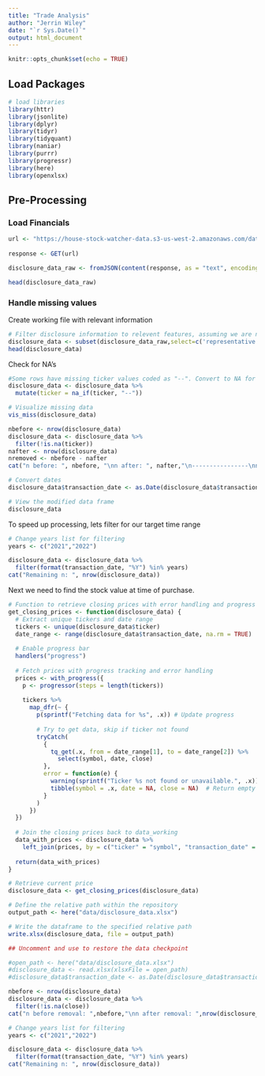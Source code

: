 ```yaml
---
title: "Trade Analysis"
author: "Jerrin Wiley"
date: "`r Sys.Date()`"
output: html_document
---
```


```r
knitr::opts_chunk$set(echo = TRUE)
```

## Load Packages

```r
# load libraries
library(httr)
library(jsonlite)
library(dplyr)
library(tidyr)
library(tidyquant)
library(naniar)
library(purrr)
library(progressr)
library(here)
library(openxlsx)
```

## Pre-Processing

### Load Financials

```r
url <- "https://house-stock-watcher-data.s3-us-west-2.amazonaws.com/data/all_transactions.json"
  
response <- GET(url)

disclosure_data_raw <- fromJSON(content(response, as = "text", encoding = "UTF-8"))

head(disclosure_data_raw)
```

### Handle missing values

Create working file with relevant information

```r
# Filter disclosure information to relevent features, assuming we are not considering volume of purchase
disclosure_data <- subset(disclosure_data_raw,select=c('representative','party','transaction_date','ticker','type','industry','sector'))
head(disclosure_data)
```

Check for NA's

```r
#Some rows have missing ticker values coded as "--". Convert to NA for cleanup
disclosure_data <- disclosure_data %>%
  mutate(ticker = na_if(ticker, "--"))
```

```r

# Visualize missing data
vis_miss(disclosure_data)
```

```r
nbefore <- nrow(disclosure_data)
disclosure_data <- disclosure_data %>%
  filter(!is.na(ticker))
nafter <- nrow(disclosure_data)
nremoved <- nbefore - nafter
cat("n before: ", nbefore, "\nn after: ", nafter,"\n----------------\nn removed: ", nremoved)
```

```r
# Convert dates
disclosure_data$transaction_date <- as.Date(disclosure_data$transaction_date)

# View the modified data frame
disclosure_data
```

To speed up processing, lets filter for our target time range

```r
# Change years list for filtering
years <- c("2021","2022")

disclosure_data <- disclosure_data %>%
  filter(format(transaction_date, "%Y") %in% years)
cat("Remaining n: ", nrow(disclosure_data))
```

Next we need to find the stock value at time of purchase.

```r
# Function to retrieve closing prices with error handling and progress bar
get_closing_prices <- function(disclosure_data) {
  # Extract unique tickers and date range
  tickers <- unique(disclosure_data$ticker)
  date_range <- range(disclosure_data$transaction_date, na.rm = TRUE)
  
  # Enable progress bar
  handlers("progress")
  
  # Fetch prices with progress tracking and error handling
  prices <- with_progress({
    p <- progressor(steps = length(tickers))
    
    tickers %>%
      map_dfr(~ {
        p(sprintf("Fetching data for %s", .x)) # Update progress
        
        # Try to get data, skip if ticker not found
        tryCatch(
          {
            tq_get(.x, from = date_range[1], to = date_range[2]) %>%
              select(symbol, date, close)
          },
          error = function(e) {
            warning(sprintf("Ticker %s not found or unavailable.", .x))
            tibble(symbol = .x, date = NA, close = NA)  # Return empty row with NA for unavailable tickers
          }
        )
      })
  })
  
  # Join the closing prices back to data_working
  data_with_prices <- disclosure_data %>%
    left_join(prices, by = c("ticker" = "symbol", "transaction_date" = "date"))
  
  return(data_with_prices)
}
```

```r
# Retrieve current price
disclosure_data <- get_closing_prices(disclosure_data)
```

```r
# Define the relative path within the repository
output_path <- here("data/disclosure_data.xlsx")

# Write the dataframe to the specified relative path
write.xlsx(disclosure_data, file = output_path)
```

```r
## Uncomment and use to restore the data checkpoint

#open_path <- here("data/disclosure_data.xlsx")
#disclosure_data <- read.xlsx(xlsxFile = open_path)
#disclosure_data$transaction_date <- as.Date(disclosure_data$transaction_date, origin = "1899-12-30")
```

```r
nbefore <- nrow(disclosure_data)
disclosure_data <- disclosure_data %>%
  filter(!is.na(close))
cat("n before removal: ",nbefore,"\nn after removal: ",nrow(disclosure_data),"\n")
```

```r
# Change years list for filtering
years <- c("2021","2022")

disclosure_data <- disclosure_data %>%
  filter(format(transaction_date, "%Y") %in% years)
cat("Remaining n: ", nrow(disclosure_data))
```
